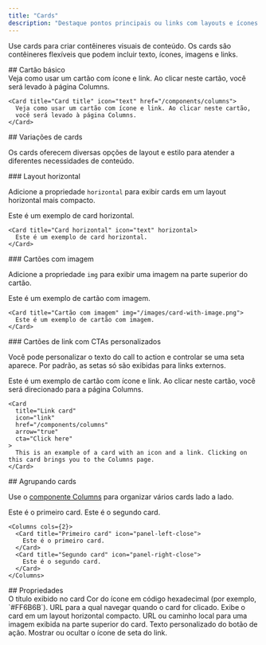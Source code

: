 ```yaml
---
title: "Cards"
description: "Destaque pontos principais ou links com layouts e ícones personalizáveis"
---
```



Use cards para criar contêineres visuais de conteúdo. Os cards são contêineres flexíveis que podem incluir texto, ícones, imagens e links.

<div id="basic-card">
  ## Cartão básico
</div>

<Card title="Card title" icon="text" href="/pt-BR/components/columns">
  Veja como usar um cartão com ícone e link. Ao clicar neste cartão,
  você será levado à página Columns.
</Card>

```mdx Card example
<Card title="Card title" icon="text" href="/components/columns">
  Veja como usar um cartão com ícone e link. Ao clicar neste cartão,
  você será levado à página Columns.
</Card>
```

<div id="card-variations">
  ## Variações de cards
</div>

Os cards oferecem diversas opções de layout e estilo para atender a diferentes necessidades de conteúdo.

<div id="horizontal-layout">
  ### Layout horizontal
</div>

Adicione a propriedade `horizontal` para exibir cards em um layout horizontal mais compacto.

<Card title="Card horizontal" icon="text" horizontal>
  Este é um exemplo de card horizontal.
</Card>

```mdx Exemplo de card horizontal
<Card title="Card horizontal" icon="text" horizontal>
  Este é um exemplo de card horizontal.
</Card>
```

<div id="image-cards">
  ### Cartões com imagem
</div>

Adicione a propriedade `img` para exibir uma imagem na parte superior do cartão.

<Card title="Cartão com imagem" img="https://mintlify-assets.b-cdn.net/yosemite.jpg">
  Este é um exemplo de cartão com imagem.
</Card>

```mdx Image card example
<Card title="Cartão com imagem" img="/images/card-with-image.png">
  Este é um exemplo de cartão com imagem.
</Card>
```

<div id="link-cards-with-custom-ctas">
  ### Cartões de link com CTAs personalizados
</div>

Você pode personalizar o texto do call to action e controlar se uma seta aparece. Por padrão, as setas só são exibidas para links externos.

<Card title="Link card" icon="link" href="/pt-BR/components/columns" arrow="true" cta="Click here">
  Este é um exemplo de cartão com ícone e link. Ao clicar neste cartão, você será direcionado para a página Columns.
</Card>

```mdx Link card example
<Card
  title="Link card"
  icon="link"
  href="/components/columns"
  arrow="true"
  cta="Click here"
>
  This is an example of a card with an icon and a link. Clicking on this card brings you to the Columns page.
</Card>
```

<div id="grouping-cards">
  ## Agrupando cards
</div>

Use o [componente Columns](/pt-BR/components/columns) para organizar vários cards lado a lado.

<Columns cols={2}>
  <Card title="Primeiro card" icon="panel-left-close">
    Este é o primeiro card.
  </Card>

  <Card title="Segundo card" icon="panel-right-close">
    Este é o segundo card.
  </Card>
</Columns>

```mdx Columns example
<Columns cols={2}>
  <Card title="Primeiro card" icon="panel-left-close">
    Este é o primeiro card.
  </Card>
  <Card title="Segundo card" icon="panel-right-close">
    Este é o segundo card.
  </Card>
</Columns>
```

<div id="properties">
  ## Propriedades
</div>

<ResponseField name="title" type="string" required>
  O título exibido no card
</ResponseField>

<IconsOptional />

<ResponseField name="color" type="string">
  Cor do ícone em código hexadecimal (por exemplo, `#FF6B6B`).
</ResponseField>

<ResponseField name="href" type="string">
  URL para a qual navegar quando o card for clicado.
</ResponseField>

<ResponseField name="horizontal" type="boolean">
  Exibe o card em um layout horizontal compacto.
</ResponseField>

<ResponseField name="img" type="string">
  URL ou caminho local para uma imagem exibida na parte superior do card.
</ResponseField>

<ResponseField name="cta" type="string">
  Texto personalizado do botão de ação.
</ResponseField>

<ResponseField name="arrow" type="boolean">
  Mostrar ou ocultar o ícone de seta do link.
</ResponseField>